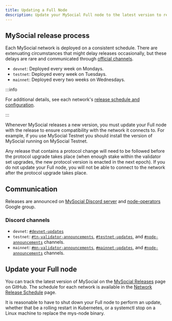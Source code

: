 ```yaml
---
title: Updating a Full Node
description: Update your MySocial Full node to the latest version to remain in sync with the network.
---
```


## MySocial release process

Each MySocial network is deployed on a consistent schedule. There are extenuating circumstances that might delay releases occasionally, but these delays are rare and communicated through [official channels](#communication).

- `devnet`: Deployed every week on Mondays.
- `testnet`: Deployed every week on Tuesdays.
- `mainnet`: Deployed every two weeks on Wednesdays.

:::info

For additional details, see each network's [release schedule and configuration](https://mys.io/networkinfo).

:::

Whenever MySocial releases a new version, you must update your Full node with the release to ensure compatibility with the network it connects to. For example, if you use MySocial Testnet you should install the version of MySocial running on MySocial Testnet.

Any release that contains a protocol change will need to be followed before the protocol upgrade takes place (when enough stake within the validator set upgrades, the new protocol version is enacted in the next epoch).
If you do not update your Full node, you will not be able to connect to the network after the protocol upgrade takes place.

## Communication

Releases are announced on [MySocial Discord server](https://discord.com/invite/mys) and [node-operators](https://groups.google.com/a/groups.mys.io/g/node-operators) Google group.

### Discord channels
- `devnet`: [`#devnet-updates`](https://discord.com/channels/916379725201563759/1004638487078772736)
- `testnet`: [`#tn-validator-announcements`](https://discord.com/channels/916379725201563759/1003660994381353101), [`#testnet-updates`](https://discord.com/channels/916379725201563759/1095151359642304612), ⁠and [`#node-announcements`](https://discord.com/channels/916379725201563759/1002231298888306718) channels.
- `mainnet`: [`⁠#mn-validator-announcements`](https://discord.com/channels/916379725201563759/1093852827627040768), [`#mainnet-updates`](https://discord.com/channels/916379725201563759/1103082453792464906), and [`#node-announcements`](https://discord.com/channels/916379725201563759/1002231298888306718) channels.

## Update your Full node 

You can track the latest version of MySocial on the [MySocial Releases](https://github.com/MystenLabs/mys/releases) page on GitHub.
The schedule for each network is available in the [Network Release Schedule](https://mys.io/networkinfo) page.

It is reasonable to have to shut down your Full node to perform an update, whether that be a rolling restart in Kubernetes, or a systemctl stop on a Linux machine to replace the mys-node binary.
